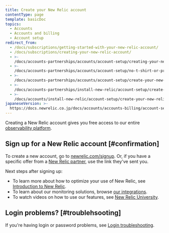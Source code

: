 ```yaml
---
title: Create your New Relic account
contentType: page
template: basicDoc
topics:
  - Accounts
  - Accounts and billing
  - Account setup
redirect_from:
  - /docs/subscriptions/getting-started-with-your-new-relic-account/
  - /docs/subscriptions/creating-your-new-relic-account/
  - >-
    /docs/accounts-partnerships/accounts/account-setup/creating-your-new-relic-account/
  - >-
    /docs/accounts-partnerships/accounts/account-setup/no-t-shirt-or-promotional-item/
  - >-
    /docs/accounts-partnerships/accounts/account-setup/create-your-new-relic-account/
  - >-
    /docs/accounts-partnerships/install-new-relic/account-setup/create-your-new-relic-account/
  - >-
    /docs/accounts/install-new-relic/account-setup/create-your-new-relic-account/
japaneseVersion: >-
  https://docs.newrelic.co.jp/docs/accounts/accounts-billing/account-setup/create-your-new-relic-account
---
```


Creating a New Relic account gives you free access to our entire [observability platform](https://newrelic.com/platform).

## Sign up for a New Relic account [#confirmation]

To create a new account, go to [newrelic.com/signup](http://newrelic.com/signup). Or, if you have a specific offer from a [New Relic partner](/docs/accounts-partnerships/partnerships/partner-based-installation/log-install-new-relic-partners), use the link they've sent you.

Next steps after signing up:

* To learn more about how to optimize your use of New Relic, see [Introduction to New Relic](https://docs.newrelic.com/docs/using-new-relic/welcome-new-relic/get-started/introduction-new-relic#get-started-now).
* To learn about our monitoring solutions, browse [our integrations](https://newrelic.com/integrations).
* To watch videos on how to use our features, see [New Relic University](https://learn.newrelic.com/).

## Login problems? [#troublehsooting]

If you're having login or password problems, see [Login troubleshooting](/docs/accounts/install-new-relic/account-setup/troubleshoot-password-email-address-login-problems).
